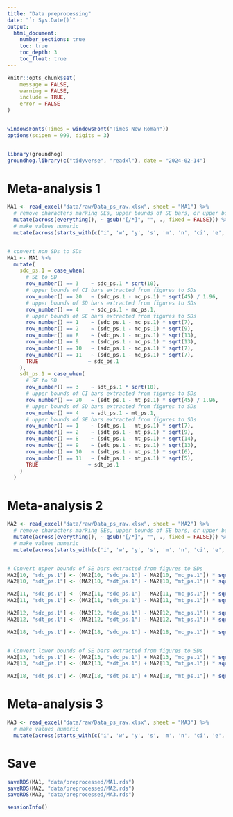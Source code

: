 ```yaml
---
title: "Data preprocessing"
date: "`r Sys.Date()`"
output: 
  html_document:
    number_sections: true
    toc: true
    toc_depth: 3
    toc_float: true
---
```



```r


knitr::opts_chunk$set(
	message = FALSE,
	warning = FALSE,
	include = TRUE,
	error = FALSE
)


windowsFonts(Times = windowsFont("Times New Roman"))
options(scipen = 999, digits = 3)


library(groundhog)
groundhog.library(c("tidyverse", "readxl"), date = "2024-02-14")
```


# Meta-analysis 1


```r

MA1 <- read_excel("data/raw/Data_ps_raw.xlsx", sheet = "MA1") %>%
  # remove characters marking SEs, upper bounds of SE bars, or upper bounds of CIs, to convert to SDs
  mutate(across(everything(), ~ gsub("[/*]", "", ., fixed = FALSE))) %>%
  # make values numeric
  mutate(across(starts_with(c('i', 'w', 'y', 's', 'm', 'n', 'ci', 'e', 'p_', 't_', 'F_')), as.numeric))


# convert non SDs to SDs
MA1 <- MA1 %>%
  mutate(
    sdc_ps.1 = case_when(
      # SE to SD
      row_number() == 3    ~ sdc_ps.1 * sqrt(10), 
      # upper bounds of CI bars extracted from figures to SDs
      row_number() == 20   ~ (sdc_ps.1 - mc_ps.1) * sqrt(45) / 1.96, 
      # upper bounds of SD bars extracted from figures to SDs
      row_number() == 4    ~ sdc_ps.1 - mc_ps.1, 
      # upper bounds of SE bars extracted from figures to SDs
      row_number() == 1    ~ (sdc_ps.1 - mc_ps.1) * sqrt(7),
      row_number() == 2    ~ (sdc_ps.1 - mc_ps.1) * sqrt(9),
      row_number() == 8    ~ (sdc_ps.1 - mc_ps.1) * sqrt(13),
      row_number() == 9    ~ (sdc_ps.1 - mc_ps.1) * sqrt(13),
      row_number() == 10   ~ (sdc_ps.1 - mc_ps.1) * sqrt(7),
      row_number() == 11   ~ (sdc_ps.1 - mc_ps.1) * sqrt(7),
      TRUE                ~ sdc_ps.1
    ),
    sdt_ps.1 = case_when(
      # SE to SD
      row_number() == 3    ~ sdt_ps.1 * sqrt(10), 
      # upper bounds of CI bars extracted from figures to SDs
      row_number() == 20   ~ (sdt_ps.1 - mt_ps.1) * sqrt(45) / 1.96, 
      # upper bounds of SD bars extracted from figures to SDs
      row_number() == 4    ~ sdt_ps.1 - mt_ps.1, 
      # upper bounds of SE bars extracted from figures to SDs
      row_number() == 1    ~ (sdt_ps.1 - mt_ps.1) * sqrt(7),
      row_number() == 2    ~ (sdt_ps.1 - mt_ps.1) * sqrt(9),
      row_number() == 8    ~ (sdt_ps.1 - mt_ps.1) * sqrt(14),
      row_number() == 9    ~ (sdt_ps.1 - mt_ps.1) * sqrt(13),
      row_number() == 10   ~ (sdt_ps.1 - mt_ps.1) * sqrt(6),
      row_number() == 11   ~ (sdt_ps.1 - mt_ps.1) * sqrt(5),
      TRUE                ~ sdt_ps.1
    )
  )

```






# Meta-analysis 2


```r
MA2 <- read_excel("data/raw/Data_ps_raw.xlsx", sheet = "MA2") %>%
  # remove characters marking SEs, upper bounds of SE bars, or upper bounds of CIs, to convert to SDs
  mutate(across(everything(), ~ gsub("[/*]", "", ., fixed = FALSE))) %>%
  # make values numeric
  mutate(across(starts_with(c('i', 'w', 'y', 's', 'm', 'n', 'ci', 'e', 'p_', 't_', 'F_')), as.numeric))


# Convert upper bounds of SE bars extracted from figures to SDs
MA2[10, "sdc_ps.1"] <- (MA2[10, "sdc_ps.1"] - MA2[10, "mc_ps.1"]) * sqrt(13)
MA2[10, "sdt_ps.1"] <- (MA2[10, "sdt_ps.1"] - MA2[10, "mt_ps.1"]) * sqrt(13)

MA2[11, "sdc_ps.1"] <- (MA2[11, "sdc_ps.1"] - MA2[11, "mc_ps.1"]) * sqrt(13)
MA2[11, "sdt_ps.1"] <- (MA2[11, "sdt_ps.1"] - MA2[11, "mt_ps.1"]) * sqrt(13)

MA2[12, "sdc_ps.1"] <- (MA2[12, "sdc_ps.1"] - MA2[12, "mc_ps.1"]) * sqrt(6)
MA2[12, "sdt_ps.1"] <- (MA2[12, "sdt_ps.1"] - MA2[12, "mt_ps.1"]) * sqrt(7)

MA2[18, "sdc_ps.1"] <- (MA2[18, "sdc_ps.1"] - MA2[18, "mc_ps.1"]) * sqrt(13)


# Convert lower bounds of SE bars extracted from figures to SDs
MA2[13, "sdc_ps.1"] <- (MA2[13, "sdc_ps.1"] + MA2[13, "mc_ps.1"]) * sqrt(25)
MA2[13, "sdt_ps.1"] <- (MA2[13, "sdt_ps.1"] + MA2[13, "mt_ps.1"]) * sqrt(25)

MA2[18, "sdt_ps.1"] <- (MA2[18, "sdt_ps.1"] + MA2[18, "mt_ps.1"]) * sqrt(13)
```

# Meta-analysis 3

```r
MA3 <- read_excel("data/raw/Data_ps_raw.xlsx", sheet = "MA3") %>%
  # make values numeric
  mutate(across(starts_with(c('i', 'w', 'y', 's', 'm', 'n', 'ci', 'e', 'p_', 't_', 'F_')), as.numeric))
```


# Save
```r
saveRDS(MA1, "data/preprocessed/MA1.rds")
saveRDS(MA2, "data/preprocessed/MA2.rds")
saveRDS(MA3, "data/preprocessed/MA3.rds")

```


```r
sessionInfo()
```



